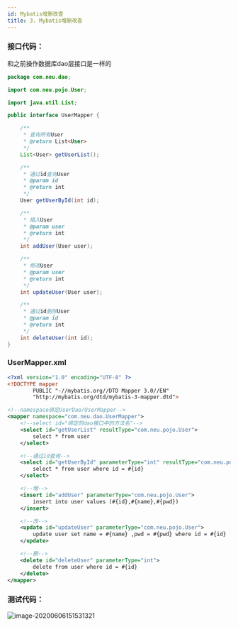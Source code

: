 ```yaml
---
id: Mybatis增删改查
title: 3. Mybatis增删改查
---
```


### 接口代码：

和之前操作数据库dao层接口是一样的

```java
package com.neu.dao;

import com.neu.pojo.User;

import java.util.List;

public interface UserMapper {

    /**
     * 查询所有User
     * @return List<User>
     */
    List<User> getUserList();

    /**
     * 通过id查询User
     * @param id
     * @return int
     */
    User getUserById(int id);

    /**
     * 插入User
     * @param user
     * @return int
     */
    int addUser(User user);

    /**
     * 修改User
     * @param user
     * @return int
     */
    int updateUser(User user);

    /**
     * 通过id删除User
     * @param id
     * @return int
     */
    int deleteUser(int id);
}
```



### UserMapper.xml

```xml
<?xml version="1.0" encoding="UTF-8" ?>
<!DOCTYPE mapper
        PUBLIC "-//mybatis.org//DTD Mapper 3.0//EN"
        "http://mybatis.org/dtd/mybatis-3-mapper.dtd">

<!--namespace绑定UserDao/UserMapper-->
<mapper namespace="com.neu.dao.UserMapper">
    <!--select id="绑定的dao接口中的方法名"-->
    <select id="getUserList" resultType="com.neu.pojo.User">
        select * from user
    </select>

    <!--通过id查询-->
    <select id="getUserById" parameterType="int" resultType="com.neu.pojo.User">
        select * from user where id = #{id}
    </select>

    <!--增-->
    <insert id="addUser" parameterType="com.neu.pojo.User">
        insert into user values (#{id},#{name},#{pwd})
    </insert>

    <!--改-->
    <update id="updateUser" parameterType="com.neu.pojo.User">
        update user set name = #{name} ,pwd = #{pwd} where id = #{id}
    </update>

    <!--删-->
    <delete id="deleteUser" parameterType="int">
        delete from user where id = #{id}
    </delete>
</mapper>
```



### 测试代码：

![image-20200606151531321](https://upyun1.surcode.cn/imgs/20200606151531.png)